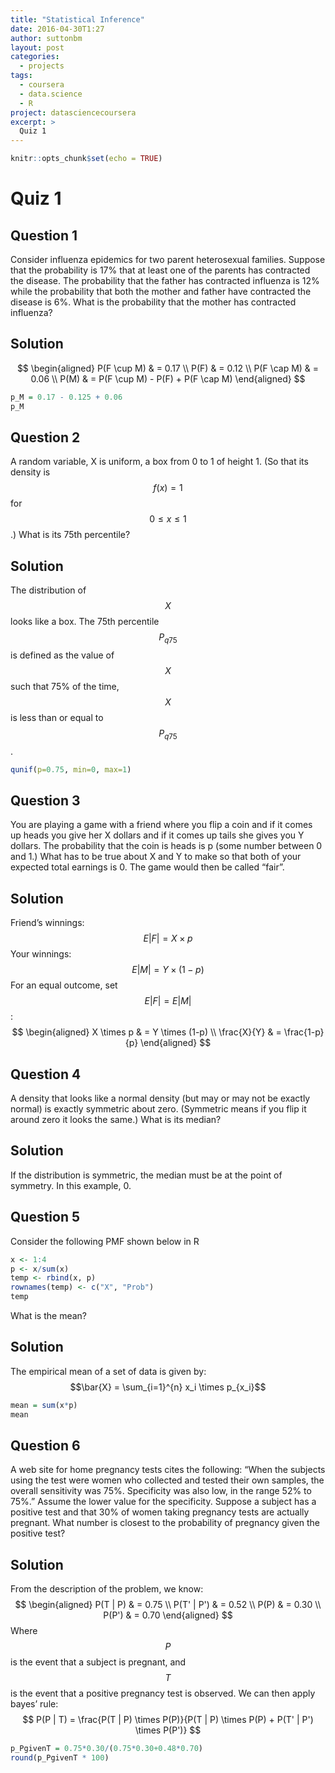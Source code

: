 ```yaml
---
title: "Statistical Inference"
date: 2016-04-30T1:27
author: suttonbm
layout: post
categories:
  - projects
tags:
  - coursera
  - data.science
  - R
project: datasciencecoursera
excerpt: >
  Quiz 1
---
```


```r
knitr::opts_chunk$set(echo = TRUE)
```

# Quiz 1
## Question 1
Consider influenza epidemics for two parent heterosexual families. Suppose that the probability is 17% that at least one of the parents has contracted the disease. The probability that the father has contracted influenza is 12% while the probability that both the mother and father have contracted the disease is 6%. What is the probability that the mother has contracted influenza?

## Solution
$$
\begin{aligned}
  P(F \cup M) & = 0.17 \\
  P(F) & = 0.12 \\
  P(F \cap M) & = 0.06 \\
  P(M) & = P(F \cup M) - P(F) + P(F \cap M)
\end{aligned}
$$
```r
p_M = 0.17 - 0.125 + 0.06
p_M
```

## Question 2
A random variable, X is uniform, a box from 0 to 1 of height 1. (So that its density is $$f(x)=1$$ for $$0 \leq x \leq 1$$.) What is its 75th percentile?

## Solution
The distribution of $$X$$ looks like a box. The 75th percentile $$P_{q75}$$ is defined as the value of $$X$$ such that 75% of the time, $$X$$ is less than or equal to $$P_{q75}$$.
```r
qunif(p=0.75, min=0, max=1)
```

## Question 3
You are playing a game with a friend where you flip a coin and if it comes up heads you give her X dollars and if it comes up tails she gives you Y dollars. The probability that the coin is heads is p (some number between 0 and 1.) What has to be true about X and Y to make so that both of your expected total earnings is 0. The game would then be called "fair".

## Solution
Friend's winnings:
$$E|F| = X \times p$$
Your winnings:
$$E|M| = Y \times (1-p)$$
For an equal outcome, set $$E|F| = E|M|$$:
$$
\begin{aligned}
  X \times p & = Y \times (1-p) \\
  \frac{X}{Y} & = \frac{1-p}{p}
\end{aligned}
$$

## Question 4
A density that looks like a normal density (but may or may not be exactly normal) is exactly symmetric about zero. (Symmetric means if you flip it around zero it looks the same.) What is its median?

## Solution
If the distribution is symmetric, the median must be at the point of symmetry. In this example, 0.

## Question 5
Consider the following PMF shown below in R
```r
x <- 1:4
p <- x/sum(x)
temp <- rbind(x, p)
rownames(temp) <- c("X", "Prob")
temp
```
What is the mean?

## Solution
The empirical mean of a set of data is given by:
$$\bar{X} = \sum_{i=1}^{n} x_i \times p_{x_i}$$
```r
mean = sum(x*p)
mean
```

## Question 6
A web site for home pregnancy tests cites the following: "When the subjects using the test were women who collected and tested their own samples, the overall sensitivity was 75%. Specificity was also low, in the range 52% to 75%." Assume the lower value for the specificity. Suppose a subject has a positive test and that 30% of women taking pregnancy tests are actually pregnant. What number is closest to the probability of pregnancy given the positive test?

## Solution
From the description of the problem, we know:
$$
\begin{aligned}
  P(T | P) & = 0.75 \\
  P(T' | P') & = 0.52 \\
  P(P) & = 0.30 \\
  P(P') & = 0.70
\end{aligned}
$$
Where $$P$$ is the event that a subject is pregnant, and $$T$$ is the event that a positive pregnancy test is observed.
We can then apply bayes' rule:
$$
P(P | T) = \frac{P(T | P) \times P(P)}{P(T | P) \times P(P) + P(T' | P') \times P(P')}
$$
```r
p_PgivenT = 0.75*0.30/(0.75*0.30+0.48*0.70)
round(p_PgivenT * 100)
```